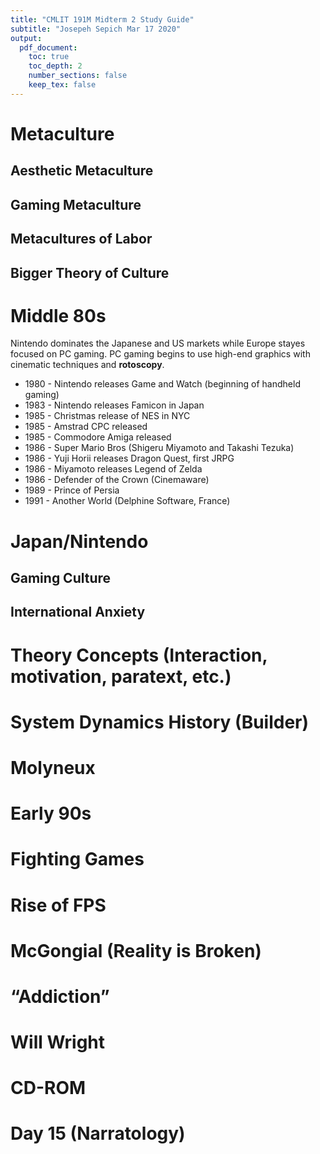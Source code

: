 ```yaml
---
title: "CMLIT 191M Midterm 2 Study Guide"
subtitle: "Josepeh Sepich Mar 17 2020"
output:
  pdf_document:
    toc: true
    toc_depth: 2
    number_sections: false
    keep_tex: false
---
```


# Metaculture

## Aesthetic Metaculture

## Gaming Metaculture

## Metacultures of Labor

## Bigger Theory of Culture

# Middle 80s

Nintendo dominates the Japanese and US markets while Europe stayes focused on PC gaming. PC gaming begins to use high-end graphics with cinematic techniques and **rotoscopy**.

* 1980 - Nintendo releases Game and Watch (beginning of handheld gaming)
* 1983 - Nintendo releases Famicon in Japan
* 1985 - Christmas release of NES in NYC
* 1985 - Amstrad CPC released
* 1985 - Commodore Amiga released
* 1986 - Super Mario Bros (Shigeru Miyamoto and Takashi Tezuka)
* 1986 - Yuji Horii releases Dragon Quest, first JRPG
* 1986 - Miyamoto releases Legend of Zelda
* 1986 - Defender of the Crown (Cinemaware)
* 1989 - Prince of Persia
* 1991 - Another World (Delphine Software, France)

# Japan/Nintendo

## Gaming Culture

## International Anxiety

# Theory Concepts (Interaction, motivation, paratext, etc.)

# System Dynamics History (Builder)

# Molyneux

# Early 90s

# Fighting Games

# Rise of FPS

# McGongial (Reality is Broken)

# "Addiction"

# Will Wright

# CD-ROM

# Day 15 (Narratology)
